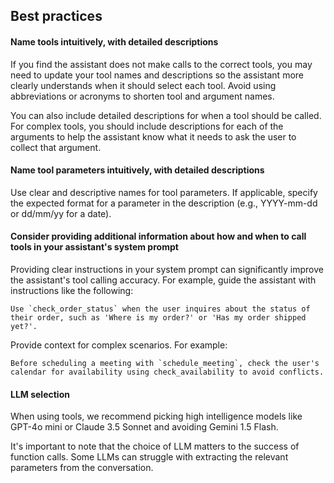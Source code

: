 ## Best practices

<h4>Name tools intuitively, with detailed descriptions</h4>

If you find the assistant does not make calls to the correct tools, you may need to update your tool names and descriptions so the assistant more clearly understands when it should select each tool. Avoid using abbreviations or acronyms to shorten tool and argument names.

You can also include detailed descriptions for when a tool should be called. For complex tools, you should include descriptions for each of the arguments to help the assistant know what it needs to ask the user to collect that argument.

<h4>Name tool parameters intuitively, with detailed descriptions</h4>

Use clear and descriptive names for tool parameters. If applicable, specify the expected format for a parameter in the description (e.g., YYYY-mm-dd or dd/mm/yy for a date).

<h4>
  Consider providing additional information about how and when to call tools in your assistant's
  system prompt
</h4>

Providing clear instructions in your system prompt can significantly improve the assistant's tool calling accuracy. For example, guide the assistant with instructions like the following:

```plaintext
Use `check_order_status` when the user inquires about the status of their order, such as 'Where is my order?' or 'Has my order shipped yet?'.
```

Provide context for complex scenarios. For example:

```plaintext
Before scheduling a meeting with `schedule_meeting`, check the user's calendar for availability using check_availability to avoid conflicts.
```

<h4>LLM selection</h4>

<Warning>
  When using tools, we recommend picking high intelligence models like GPT-4o mini or Claude 3.5 Sonnet and avoiding Gemini 1.5 Flash.
</Warning>

It's important to note that the choice of LLM matters to the success of function calls. Some LLMs can struggle with extracting the relevant parameters from the conversation.
